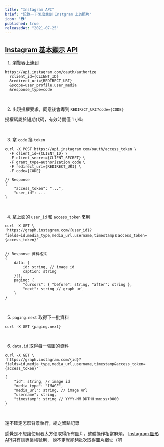 ```yaml
---
title: "Instagram API"
brief: "記錄一下怎麼拿到 Instgram 上的照片"
icon: '📷'
published: true
releasedAt: "2021-07-25"
---
```


## [Instagram 基本顯示 API](https://developers.facebook.com/docs/instagram-basic-display-api)


1. 瀏覽器上連到
```shell
https://api.instagram.com/oauth/authorize
  ?client_id={CLIENT_ID}
  &redirect_uri={REDIRECT_URI}
  &scope=user_profile,user_media
  &response_type=code
```

<Br />

2. 出現授權要求，同意後會導到 `REDIRECT_URI?code={CODE}`

授權碼屬於短期代碼，有效時間僅 1 小時

<Br />

3. 拿 `code` 換 `token`
```
curl -X POST https://api.instagram.com/oauth/access_token \ 
  -F client_id={CLIENT_ID} \ 
  -F client_secret={CLIENT_SECRET} \ 
  -F grant_type=authorization_code \ 
  -F redirect_uri={REDIRECT_URI} \ 
  -F code={CODE}

// Response
{
    "access_token": "...", 
    "user_id": ...
}
```

<Br />

4. 拿上面的 `user_id` 和 `access_token` 來用
```
curl -X GET \ 
'https://graph.instagram.com/{user_id}?fields=id,media_type,media_url,username,timestamp＆access_token={access_token}'


// Response 資料格式
{
    data: {
        id: string, // image id
        caption: string
    }[],
    paging: {
        "cursors": { "before": string, "after": string },
        "next": string // graph url 
    }
}
```

<Br />

5. `paging.next` 取得下一批資料
```
curl -X GET {paging.next}
```

<Br />

6. `data.id` 取得每一張圖的資料
```
curl -X GET \
'https://graph.instagram.com/{id}?fields=id,media_type,media_url,username,timestamp&access_token={access_token}'

{
    "id": string, // image id
    "media_type": "IMAGE",
    "media_url": string, // image url
    "username": string,
    "timestamp": string // YYYY-MM-DDTHH:mm:ss+0000
}
```

<Br />

還不確定怎麼背景執行，總之留點記錄

感覺是不想讓使用者太方便取得所有圖片，整體操作相當麻煩，
[Instagram 圖形 API](https://developers.facebook.com/docs/instagram-api)只有讓專業帳號用，
說不定就能夠批次取得圖片網址（吧